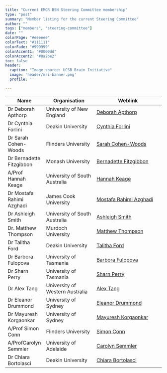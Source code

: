 ```yaml
---
title: "Current EMCR BSN Steering Committee membership"
type: "post"
summary: "Member listing for the current Steering Committee"
author: ""
tags: ["members", "steering-committee"]
date: ""
colorPage: "#eeeeee"
colorText: "#111111"
colorFade: "#999999"
colorAccent1: "#0000dd"
colorAccent2: "#8a2be2"
toc: false
header:
  caption: "Image source: UCSB Brain Initiative"
  image: 'header/mri-banner.png'
  profile: ''

---
```




| Name | Organisation | Weblink |
|--------------------------|-----------------------------------|-----------------------------------------------|
Dr Deborah  Apthorp	  | University of New England	| [Deborah Apthorp](https://www.une.edu.au/staff-profiles/psychology/dr-deborah-apthorp)
Dr Cynthia Forlini	| Deakin University	| [Cynthia Forlini](https://www.deakin.edu.au/about-deakin/people/cynthia-forlini)
Dr Sarah Cohen-Woods |	Flinders University | [Sarah Cohen-Woods](https://www.flinders.edu.au/people/sarah.cohenwoods)
Dr Bernadette Fitzgibbon |	Monash University |	[Bernadette Fitzgibbon](https://lens.monash.edu/@bernadette-fitzgibbon)
A/Prof Hannah Keage	| University of South Australia	| [Hannah Keage](https://people.unisa.edu.au/hannah.keage)
Dr Mostafa Rahimi Azghadi	| James Cook University	| [Mostafa Rahimi Azghadi](https://research.jcu.edu.au/portfolio/mostafa.rahimiazghadi/)
Dr Ashleigh Smith	| University of South Australia |	[Ashleigh Smith](https://people.unisa.edu.au/Ashleigh.Smith)
Dr. Matthew Thompson | Murdoch University | [Matthew Thompson](http://profiles.murdoch.edu.au/myprofile/matthew-thompson/)
Dr Talitha Ford	| Deakin University	| [Talitha Ford](https://www.deakin.edu.au/about-deakin/people/talitha-ford)
Dr Barbora Fulopova	| University of Tasmania	| [Barbora Fulopova](https://www.utas.edu.au/profiles/staff/health/barbora-fulopova)
Dr Sharn Perry	| University of Tasmania	| [Sharn Perry](https://www.utas.edu.au/profiles/staff/health/sharn-perry)
Dr Alex Tang	| University of Western Australia |	[Alex Tang](https://research-repository.uwa.edu.au/en/persons/alex-tang)
Dr Eleanor Drummond	| University of Sydney	| [Eleanor Drummond	](https://www.sydney.edu.au/medicine-health/about/our-people/academic-staff/eleanor-drummond.html)
Dr Mayuresh Korgaonkar |	University of Sydney |	[Mayuresh Korgaonkar](https://www.westmeadinstitute.org.au/people/researcher-profiles-search/associate-professor-mayuresh-korgaonkar/biography)
A/Prof Simon Conn |	Flinders University	| [Simon Conn](https://www.flinders.edu.au/people/simon.conn)
A/ProfCarolyn Semmler |	University of Adelaide |	[Carolyn Semmler](https://www.adelaide.edu.au/directory/carolyn.semmler)
Dr Chiara Bortolasci	| Deakin University	| [Chiara Bortolasci](https://www.deakin.edu.au/about-deakin/people/chiara-bortolasci)

